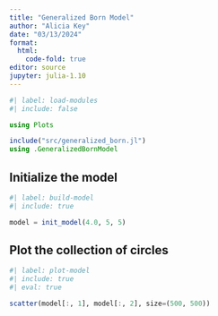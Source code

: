 ```yaml
---
title: "Generalized Born Model"
author: "Alicia Key"
date: "03/13/2024"
format:
  html:
    code-fold: true
editor: source
jupyter: julia-1.10
---
```


```julia
#| label: load-modules
#| include: false

using Plots

include("src/generalized_born.jl")
using .GeneralizedBornModel
```

## Initialize the model

```julia
#| label: build-model
#| include: true

model = init_model(4.0, 5, 5)
```

## Plot the collection of circles

```julia
#| label: plot-model
#| include: true
#| eval: true

scatter(model[:, 1], model[:, 2], size=(500, 500))
```
